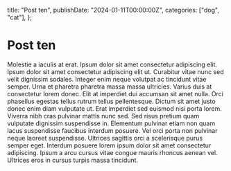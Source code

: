   title: "Post ten",
  publishDate: "2024-01-11T00:00:00Z",
  categories: ["dog", "cat"],
};


<Sidebar>

# Post ten

Molestie a iaculis at erat. Ipsum dolor sit amet consectetur adipiscing elit. Ipsum dolor sit amet consectetur adipiscing elit ut. Curabitur vitae nunc sed velit dignissim sodales. Integer enim neque volutpat ac tincidunt vitae semper. Urna et pharetra pharetra massa massa ultricies. Varius duis at consectetur lorem donec. Elit at imperdiet dui accumsan sit amet nulla. Orci phasellus egestas tellus rutrum tellus pellentesque. Dictum sit amet justo donec enim diam vulputate ut. Erat imperdiet sed euismod nisi porta lorem. Viverra nibh cras pulvinar mattis nunc sed. Sed risus pretium quam vulputate dignissim suspendisse in. Elementum pulvinar etiam non quam lacus suspendisse faucibus interdum posuere. Vel orci porta non pulvinar neque laoreet suspendisse. Ultrices sagittis orci a scelerisque purus semper eget. Interdum posuere lorem ipsum dolor sit amet consectetur adipiscing. Ipsum a arcu cursus vitae congue mauris rhoncus aenean vel. Ultrices eros in cursus turpis massa tincidunt.

<John />


</Sidebar>
